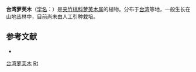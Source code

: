 {{Speciesbox
| name = 台湾萝芙木
| status = 
| status_system = 
| image =
| genus = Rauvolfia
| species = taiwanensis
| authority = [[蒋英_(植物学家)|Tsiang]]
}}

'''台湾萝芙木'''（[[学名|学名]]：{{lang|la|''Rauvolfia taiwanensis''}}）是[[夹竹桃科|夹竹桃科]][[萝芙木属|萝芙木属]]的植物。分布于[[台湾|台湾]]等地，一般生长在山地丛林中，目前尚未由人工引种栽培。

== 参考文献 ==
<div class="references-small">
* {{cite web| url =http://www.bioinfo.cn/db05/KmzwSpecies.php?action=view&id=30429| title =台湾萝芙木| work =《中国高等植物数据库全库》| publisher =中国科学院微生物研究所| author =昆明植物研究所| accessdate =2009-02-26}}{{dead link|date=2017年12月 |bot=InternetArchiveBot |fix-attempted=yes }}
</div>
{{Taxonbar|from=Q10915023}}

[[Category:萝芙木属|台湾萝芙木]]
[[Category:臺灣特有植物|Rt]]


{{植物小作品}}